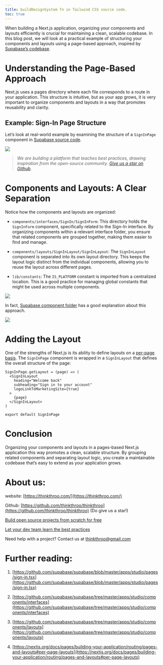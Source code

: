```yaml
---
title: buildDesignSystem fn in Tailwind CSS source code.
toc: true
---
```


When building a Next.js application, organizing your components and layouts efficiently is crucial for maintaining a clean, scalable codebase. In this blog post, we will look at a practical example of structuring your components and layouts using a page-based approach, inspired by [Supabase’s codebase](https://github.com/supabase/supabase/blob/master/apps/studio/pages/sign-in.tsx).

# **Understanding the Page-Based Approach**

Next.js uses a pages directory where each file corresponds to a route in your application. This structure is intuitive, but as your app grows, it is very important to organize components and layouts in a way that promotes reusability and clarity.

## **Example: Sign-In Page Structure**

Let’s look at real-world example by examining the structure of a `SignInPage` component in [Supabase source code](https://github.com/supabase/supabase/blob/master/apps/studio/pages/sign-in.tsx).

![](https://miro.medium.com/v2/resize:fit:875/1*CK6fCYcelMlQct4ofriCoQ.png)

> *We are building a platform that teaches best practices, drawing inspiration from the open-source community.* [*Give us a star on Github*](https://github.com/thinkthroo/thinkthroo)*.*

# **Components and Layouts: A Clear Separation**

Notice how the components and layouts are organized:

* `components/interfaces/SignIn/SignInForm`: This directory holds the `SignInForm` component, specifically related to the Sign-In interface. By organizing components within a relevant interface folder, you ensure that related components are grouped together, making them easier to find and manage.
    
* `components/layouts/SignInLayout/SignInLayout`: The `SignInLayout` component is separated into its own layout directory. This keeps the layout logic distinct from the individual components, allowing you to reuse the layout across different pages.
    
* `lib/constants`: The `IS_PLATFORM` constant is imported from a centralized location. This is a good practice for managing global constants that might be used across multiple components.
    

[![](https://miro.medium.com/v2/resize:fit:875/0*QlUA8-jvrCQnSBIJ.png)](https://app.thinkthroo.com/best-practices)

In fact, [Supabase component folder](https://github.com/supabase/supabase/tree/master/apps/studio/components) has a good explanation about this approach.

[![](https://miro.medium.com/v2/resize:fit:875/1*KFOZ9Dwmp4G8vMvITn9C2Q.png)](https://github.com/supabase/supabase/tree/master/apps/studio/components)

# **Adding the Layout**

One of the strengths of Next.js is its ability to define layouts on a [per-page basis](https://nextjs.org/docs/pages/building-your-application/routing/pages-and-layouts#per-page-layouts). The `SignInPage` component is wrapped in a `SignInLayout` that defines the overall structure of the page:

```plaintext
SignInPage.getLayout = (page) => (
  <SignInLayout
    heading="Welcome back"
    subheading="Sign in to your account"
    logoLinkToMarketingSite={true}
  >
    {page}
  </SignInLayout>
)

export default SignInPage
```

# **Conclusion**

Organizing your components and layouts in a pages-based Next.js application this way promotes a clean, scalable structure. By grouping related components and separating layout logic, you create a maintainable codebase that’s easy to extend as your application grows.

# **About us:**

website: [https://thinkthroo.com/](https://thinkthroo.com/)

Github: [https://github.com/thinkthroo/thinkthroo](https://github.com/thinkthroo/thinkthroo) (Do give us a star!)

[Build open source projects from scratch for free](https://app.thinkthroo.com/build-from-scratch)

[Let your dev team learn the best practices](https://app.thinkthroo.com/best-practices)

Need help with a project? Contact us at thinkthroo@gmail.com

# **Further reading:**

1. [https://github.com/supabase/supabase/blob/master/apps/studio/pages/sign-in.tsx](https://github.com/supabase/supabase/blob/master/apps/studio/pages/sign-in.tsx)
    
2. [https://github.com/supabase/supabase/tree/master/apps/studio/components/interfaces](https://github.com/supabase/supabase/tree/master/apps/studio/components/interfaces)
    
3. [https://github.com/supabase/supabase/tree/master/apps/studio/components/layouts](https://github.com/supabase/supabase/tree/master/apps/studio/components/layouts)
    
4. [https://nextjs.org/docs/pages/building-your-application/routing/pages-and-layouts#per-page-layouts](https://nextjs.org/docs/pages/building-your-application/routing/pages-and-layouts#per-page-layouts)
